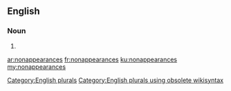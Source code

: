 ==English==

===Noun===
{{head|en}}

# {{plural of|nonappearance}}

[[Category:English plurals]][[Category:English plurals using obsolete wikisyntax]]

[[ar:nonappearances]]
[[fr:nonappearances]]
[[ku:nonappearances]]
[[my:nonappearances]]